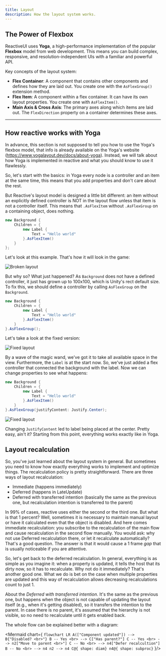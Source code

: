 ```yaml
---
title: Layout
description: How the layout system works.
---
```


## The Power of Flexbox

ReactiveUI uses **Yoga**, a high-performance implementation of the popular **Flexbox** model from web development.
This means you can build complex, responsive, and resolution-independent UIs with a familiar and powerful API.

Key concepts of the layout system:
- **Flex Container**: A component that contains other components and defines how they are laid out. You create one with the `AsFlexGroup()` extension method.
- **Flex Item**: A component within a flex container. It can have its own layout properties. You create one with `AsFlexItem()`.
- **Main Axis & Cross Axis**: The primary axes along which items are laid out. The `FlexDirection` property on a container determines these axes.

---

## How reactive works with Yoga

In advance, this section is not supposed to tell you how to use the Yoga's flexbox model, that info is already available on the Yoga's website (https://www.yogalayout.dev/docs/about-yoga).
Instead, we will talk about how Yoga is implemented in reactive and what you should know to use it flawlessly.

So, let's start with the basics: in Yoga every node is a controller and an item at the same time, this means that you add properties and don't care about the rest.

But Reactive's layout model is designed a little bit different: an item without an explicitly defined controller is NOT in the layout flow unless that item is not a controller itself.
This means that `.AsFlexItem` without `.AsFlexGroup` on a containing object, does nothing.

```csharp
new Background {
    Children = {
        new Label {
            Text = "Hello world"
        }.AsFlexItem()
    }
};
```

Let's look at this example. That's how it will look in the game:

![Broken layout](/assets/layout-broken-1.png)

But why so? What just happened? As `Background` does not have a defined controller, it just has grown up to 100x100, which is Unity's rect default size.
To fix this, we should define a controller by calling `AsFlexGroup` on the `Background`.

```csharp
new Background {
    Children = {
        new Label {
            Text = "Hello world"
        }.AsFlexItem()
    }
}.AsFlexGroup();
```

Let's take a look at the fixed version:

![Fixed layout](/assets/layout-fixed-1.png)

By a wave of the magic wand, we've got it to take all available space in the view. Furthermore, the `Label` is at the start now.
So, we've just added a flex controller that connected the background with the label. Now we can change properties to see what happens:

```csharp
new Background {
    Children = {
        new Label {
            Text = "Hello world"
        }.AsFlexItem()
    }
}.AsFlexGroup(justifyContent: Justify.Center);
```

![Fixed layout](/assets/layout-fixed-2.png)

Changing `JustifyContent` led to label being placed at the center. Pretty easy, ain't it?
Starting from this point, everything works exactly like in Yoga.

## Layout recalculation

So, you've just learned about the layout system in general. But sometimes you need to know how exactly everything works to implement and optimize things.
The recalculation policy is pretty straightforward. There are three ways of layout recalculation:
- Immediate (happens immediately)
- Deferred (happens in LateUpdate)
- Deferred with transferred intention (basically the same as the previous one, but recalculation intention is transferred to the parent)

In 99% of cases, reactive uses either the second or the third one. But what is that 1 percent?
Well, sometimes it is necessary to maintain manual layout or have it calculated even that the object is disabled.
And here comes immediate recalculation: you subscribe to the recalculation of the main flow and cause recalculation in the second flow manually.
You would ask: why not use Deferred recalculation there, or let it recalculate automatically? That's a good question.
The answer is that it would cause a 1 frame *gap* that is usually noticeable if you are attentive.

So, let's get back to the deferred recalculation. In general, everything is as simple as you imagine it:
when a property is updated, it tells the host that its dirty now, so it has to recalculate.
Why not do it immediately? That's another good one. What we do is bet on the case when multiple properties are updated
and this way of recalculation allows decreasing recalculations count to just 1.

About the *Deferred with transferred intention*. It's the same as the previous one, but happens when the object is
not capable of updating the layout itself (e.g., when it's getting disabled), so it transfers the intention to the parent.
In case there is no parent, it's assumed that the hierarchy is not visible, so no need to recalculate until it gets enabled back.

The whole flow can be explained better with a diagram:

<Mermaid chart={
  `flowchart LR
    A(["Component updated"]) --> B{"Disabled? <br>"}
    B -- Yes <br> --> C["Has parent?"]
    C -- Yes <br> --> n2["Move to parent <br>"]
    C -- No <br> --> n4["Defer recalcultion"]
    B -- No <br> --> n4
    n2 --> n4
    C@{ shape: diam}
    n4@{ shape: subproc}`
}/>
